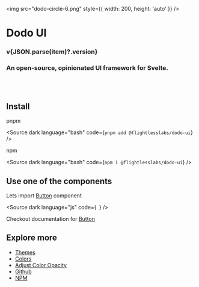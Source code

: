 
<main style={{ textAlign: 'center' }}>

<img src="dodo-circle-6.png" style={{ width: 200, height: 'auto' }} />

# Dodo UI

<h3 style={{ fontWeight: 500 }}>v{JSON.parse(item)?.version}</h3>

<h3 style={{ fontWeight: 400 }}>An open-source, opinionated UI framework for Svelte.</h3>
</main>

<br />
<br />

## Install

pnpm

<Source
  dark
  language="bash"
  code={`
pnpm add @flightlesslabs/dodo-ui
`}
/>

npm

<Source
  dark
  language="bash"
  code={`
npm i @flightlesslabs/dodo-ui
`}
/>

## Use one of the components

Lets import [Button](?path=/docs/components-form-button--docs) component

<Source
  dark
  language="js"
  code={`
`}
/>

Checkout documentation for [Button](?path=/docs/components-form-button--docs)

## Explore more

- [Themes](?path=/docs/philosophy-themes--docs)
- [Colors](?path=/docs/philosophy-colors--docs)
- [Adjust Color Opacity](?path=/docs/philosophy-colors--docs#adjusting-opacity)
- [Github](https://github.com/flightlesslabs/dodo-ui)
- [NPM](https://www.npmjs.com/package/@flightlesslabs/dodo-ui)
